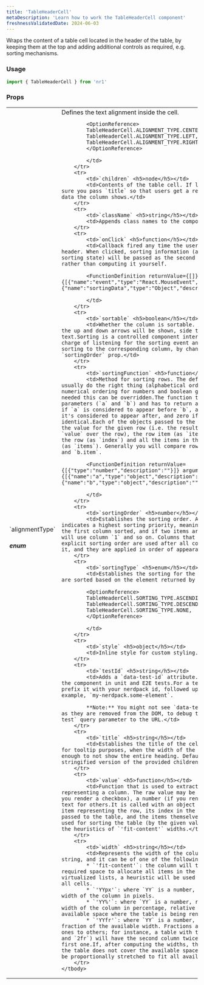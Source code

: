 ```yaml
---
title: 'TableHeaderCell'
metaDescription: 'Learn how to work the TableHeaderCell component'
freshnessValidatedDate: 2024-06-03
---
```


Wraps the content of a table cell located in the header of the table, by keeping them at the top and adding additional controls as required, e.g. sorting mechanisms.

### Usage

```js
import { TableHeaderCell } from 'nr1'
```



### Props

<table>
    <tbody>
        <tr>
            <td>`alignmentType` <h5>enum</h5></td>
            <td>Defines the text alignment inside the cell.
            
            <OptionReference>
            TableHeaderCell.ALIGNMENT_TYPE.CENTER,
            TableHeaderCell.ALIGNMENT_TYPE.LEFT,
            TableHeaderCell.ALIGNMENT_TYPE.RIGHT,
            </OptionReference>
            
            </td>
        </tr>
        <tr>
            <td>`children` <h5>node</h5></td>
            <td>Contents of the table cell. If left empty, make sure you pass `title` so that users get a reference about the data the column shows.</td>
        </tr>
        <tr>
            <td>`className` <h5>string</h5></td>
            <td>Appends class names to the component.</td>
        </tr>
        <tr>
            <td>`onClick` <h5>function</h5></td>
            <td>Callback fired any time the user clicks on the header. When clicked, sorting information (and the next sorting state) will be passed as the second parameter. Use it rather than computing it yourself.
            
            <FunctionDefinition returnValue={[]} arguments={[{"name":"event","type":"React.MouseEvent","description":""},{"name":"sortingData","type":"Object","description":""}]} />
            
            </td>
        </tr>
        <tr>
            <td>`sortable` <h5>boolean</h5></td>
            <td>Whether the column is sortable. This means that the up and down arrows will be shown, side to the heading text.Sorting is a controlled component interface, you are in charge of listening for the sorting event and applying the sorting to the corresponding column, by changing its `sortingOrder` prop.</td>
        </tr>
        <tr>
            <td>`sortingFunction` <h5>function</h5></td>
            <td>Method for sorting rows. The default method will usually do the right thing (alphabetical ordering for text, numerical ordering for numbers and boolean grouping), but if needed this can be overridden.The function takes two parameters (`a` and `b`) and has to return a negative number if `a` is considered to appear before `b`, a positive one if it's considered to appear after, and zero if both values are identical.Each of the objects passed to the callback contains the value for the given row (i.e. the result of calling `value` over the row), the row item (as `item`), the index of the row (as `index`) and all the items in the `items` array (as `items`). Generally you will compare rows using `a.item` and `b.item`.
            
            <FunctionDefinition returnValue={[{"type":"number","description":""}]} arguments={[{"name":"a","type":"object","description":""},{"name":"b","type":"object","description":""}]} />
            
            </td>
        </tr>
        <tr>
            <td>`sortingOrder` <h5>number</h5></td>
            <td>Establishes the sorting order. A lowest number indicates a highest sorting priority, meaning that `0` will be the first column sorted, and if two items are identical, we will use column `1` and so on. Columns that do not have an explicit sorting order are used after all columns that do have it, and they are applied in order of appearance.</td>
        </tr>
        <tr>
            <td>`sortingType` <h5>enum</h5></td>
            <td>Establishes the sorting for the column. Columns are sorted based on the element returned by the `value` prop.
            
            <OptionReference>
            TableHeaderCell.SORTING_TYPE.ASCENDING,
            TableHeaderCell.SORTING_TYPE.DESCENDING,
            TableHeaderCell.SORTING_TYPE.NONE,
            </OptionReference>
            
            </td>
        </tr>
        <tr>
            <td>`style` <h5>object</h5></td>
            <td>Inline style for custom styling.</td>
        </tr>
        <tr>
            <td>`testId` <h5>string</h5></td>
            <td>Adds a `data-test-id` attribute. Use it to target the component in unit and E2E tests.For a test id to be valid, prefix it with your nerdpack id, followed up by a dot.For example, `my-nerdpack.some-element`.
            
            **Note:** You might not see `data-test-id` attributes as they are removed from the DOM, to debug them pass a `e2e-test` query parameter to the URL.</td>
        </tr>
        <tr>
            <td>`title` <h5>string</h5></td>
            <td>Establishes the title of the cell. This is used for tooltip purposes, when the width of the column is small enough to not show the entire heading. Defaults to the stringified version of the provided children.</td>
        </tr>
        <tr>
            <td>`value` <h5>function</h5></td>
            <td>Function that is used to extract the raw value representing a column. The raw value may be a boolean (e.g. if you render a checkbox), a number (if you render a metric) or text for others.It is called with an object containing the item representing the row, its index in the `items` array passed to the table, and the items themselves.This function is used for sorting the table (by the given value) as well as for the heuristics of `'fit-content'` widths.</td>
        </tr>
        <tr>
            <td>`width` <h5>string</h5></td>
            <td>Represents the width of the column. It is always a string, and it can be of one of the following types:
            * `'fit-content'`: the column will take the minimum required space to allocate all items in the column. For virtualized lists, a heuristic will be used to avoid rendering all cells. 
            * `'YYpx'`: where `YY` is a number, represents the width of the column in pixels. 
            * `'YY%'`: where `YY` is a number, represents the width of the column in percentage, relative to the size of the available space where the table is being rendered. 
            * `'YYfr'`: where `YY` is a number, it represents a fraction of the available width. Fractions are proportional ones to others; for instance, a table with two columns (`1fr` and `2fr`) will have the second column twice as large as the first one.If, after computing the widths, the overall size of the table does not cover the available space, all columns will be proportionally stretched to fit all available space.</td>
        </tr>
    </tbody>
</table>